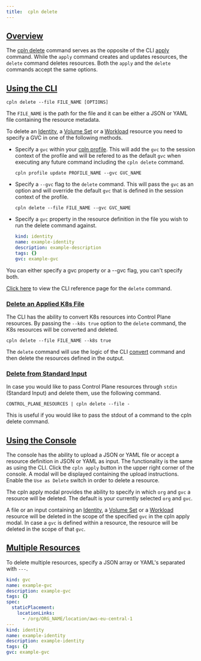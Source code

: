 ```yaml
---
title:  cpln delete
---
```


## [Overview](#overview)

The [cpln delete](/api-reference/cli#delete) command serves as the opposite of the CLI [apply](/api-reference/cli#apply) command. While the `apply` command creates and updates resources, the `delete` command deletes resources. Both the `apply` and the `delete` commands accept the same options.

## [Using the CLI](#using-CLI)

```
cpln delete --file FILE_NAME [OPTIONS]
```

The `FILE_NAME` is the path for the file and it can be either a JSON or YAML file containing the resource metadata.

To delete an [Identity](/api-reference/identity), a [Volume Set](/api-reference/volumeset) or a [Workload](/api-reference/workload) resource you need to specify a GVC in one of the following methods.

- Specify a `gvc` within your [cpln profile](manage-profile). This will add the `gvc` to the session context of the profile and will be refered to as the default `gvc` when executing any future command including the `cpln delete` command.

  ```
  cpln profile update PROFILE_NAME --gvc GVC_NAME
  ```

- Specify a `--gvc` flag to the `delete` command. This will pass the `gvc` as an option and will override the default `gvc` that is defined in the session context of the profile.

  ```
  cpln delete --file FILE_NAME --gvc GVC_NAME
  ```

- Specify a `gvc` property in the resource definition in the file you wish to run the delete command against.

  ```yaml
  kind: identity
  name: example-identity
  description: example-description
  tags: {}
  gvc: example-gvc
  ```

<Note>
You can either specify a gvc property or a --gvc flag, you can't specify both.
</Note>

[Click here](/api-reference/cli#delete) to view the CLI reference page for the `delete` command.

### [Delete an Applied K8s File](#delete-k8s)

The CLI has the ability to convert K8s resources into Control Plane resources. By passing the `--k8s true` option to the `delete` command, the K8s resources will be converted and deleted.

```
cpln delete --file FILE_NAME --k8s true
```

The `delete` command will use the logic of the CLI [convert](/api-reference/cli#convert) command and then delete the resources defined in the output.

### [Delete from Standard Input](#delete-stdin)

In case you would like to pass Control Plane resources through `stdin` (Standard Input) and delete them, use the following command.

```
CONTROL_PLANE_RESOURCES | cpln delete --file -
```

<Tip>
This is useful if you would like to pass the stdout of a command to the cpln delete command.
</Tip>

## [Using the Console](#using-console)

The console has the ability to upload a JSON or YAML file or accept a resource definition in JSON or YAML as input. The functionality is the same as using the CLI. Click the `cpln apply` button in the upper right corner of the console. A modal will be displayed containing the upload instructions. Enable the `Use as Delete` switch in order to delete a resource.

The cpln apply modal provides the ability to specify in which `org` and `gvc` a resource will be deleted. The default is your currently selected `org` and `gvc`.

A file or an input containing an [Identity](/api-reference/identity), a [Volume Set](/api-reference/volumeset) or a [Workload](/api-reference/workload) resource will be deleted in the scope of the specified `gvc` in the cpln apply modal. In case a `gvc` is defined within a resource, the resource will be deleted in the scope of that `gvc`.

## [Multiple Resources](#multiple-resources)

To delete multiple resources, specify a JSON array or YAML's separated with `---`.

```yaml
kind: gvc
name: example-gvc
description: example-gvc
tags: {}
spec:
  staticPlacement:
    locationLinks:
      - /org/ORG_NAME/location/aws-eu-central-1
---
kind: identity
name: example-identity
description: example-identity
tags: {}
gvc: example-gvc
```
